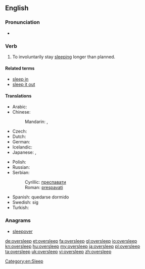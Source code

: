 ==English==

===Pronunciation===
* {{IPA|/ˈəʊvərˌsliːp/}}

===Verb===
{{en-verb|oversleeps|oversleeping|overslept|overslept}}

# To involuntarily stay [[sleep]]ing longer than planned.

====Related terms====
* [[sleep in]]<!-- aus., i would've thought everywhere -->
* [[sleep it out]]<!-- ireland, so i've just learned -->

====Translations====
{{trans-top|to stay sleeping longer than planned}}
* Arabic: {{t|ar|استغرق في النوم|tr=istághraqa fi al-nawm}}
* Chinese:
*: Mandarin: {{t|cmn|睡過頭|sc=Hani}},  {{t|cmn|睡过头|tr=shuìguòtóu|sc=Hani}}
* Czech: {{t-|cs|zaspat}}
* Dutch: {{t-|nl|zich verslapen}}
* German: {{t+|de|verschlafen}}
* Icelandic: {{t-|is|sofa yfir sig}}
* Japanese: {{t|ja|寝過ごす|tr=ねすごす, nesugosu}},  {{t|ja|寝坊|alt=寝坊する|tr=ねぼうする, nebō-surú}}
{{trans-mid}}
* Polish: {{t|pl|zaspać}}
* Russian: {{t|ru|проспать|tr=prospát'}} {{pf.}}
* Serbian:
*: Cyrillic: [[преспавати]]
*: Roman: [[prespavati]]
* Spanish: quedarse dormido
* Swedish: {{t|sv|försova}} sig
* Turkish: {{t-|tr|uyuyakalmak}}
{{trans-bottom}}

===Anagrams===
* [[sleepover#English|sleepover]]

[[Category:en:Sleep]]

[[de:oversleep]]
[[et:oversleep]]
[[fa:oversleep]]
[[gl:oversleep]]
[[io:oversleep]]
[[kn:oversleep]]
[[hu:oversleep]]
[[my:oversleep]]
[[ja:oversleep]]
[[pl:oversleep]]
[[ta:oversleep]]
[[uk:oversleep]]
[[vi:oversleep]]
[[zh:oversleep]]